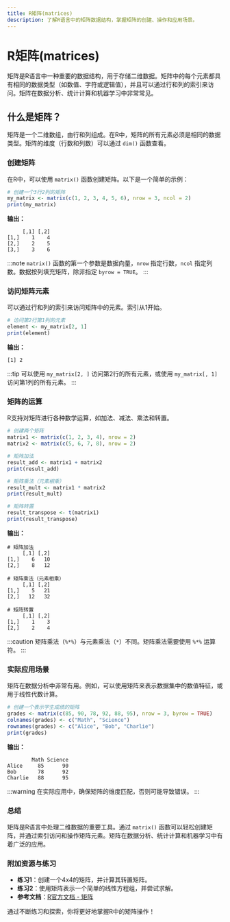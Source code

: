 ```yaml
---
title: R矩阵(matrices)
description: 了解R语言中的矩阵数据结构，掌握矩阵的创建、操作和应用场景。
---
```


# R矩阵(matrices)

矩阵是R语言中一种重要的数据结构，用于存储二维数据。矩阵中的每个元素都具有相同的数据类型（如数值、字符或逻辑值），并且可以通过行和列的索引来访问。矩阵在数据分析、统计计算和机器学习中非常常见。

## 什么是矩阵？

矩阵是一个二维数组，由行和列组成。在R中，矩阵的所有元素必须是相同的数据类型。矩阵的维度（行数和列数）可以通过 `dim()` 函数查看。

### 创建矩阵

在R中，可以使用 `matrix()` 函数创建矩阵。以下是一个简单的示例：

```r
# 创建一个3行2列的矩阵
my_matrix <- matrix(c(1, 2, 3, 4, 5, 6), nrow = 3, ncol = 2)
print(my_matrix)
```

**输出：**

```
     [,1] [,2]
[1,]    1    4
[2,]    2    5
[3,]    3    6
```

:::note
`matrix()` 函数的第一个参数是数据向量，`nrow` 指定行数，`ncol` 指定列数。数据按列填充矩阵，除非指定 `byrow = TRUE`。
:::

### 访问矩阵元素

可以通过行和列的索引来访问矩阵中的元素。索引从1开始。

```r
# 访问第2行第1列的元素
element <- my_matrix[2, 1]
print(element)
```

**输出：**

```
[1] 2
```

:::tip
可以使用 `my_matrix[2, ]` 访问第2行的所有元素，或使用 `my_matrix[, 1]` 访问第1列的所有元素。
:::

### 矩阵的运算

R支持对矩阵进行各种数学运算，如加法、减法、乘法和转置。

```r
# 创建两个矩阵
matrix1 <- matrix(c(1, 2, 3, 4), nrow = 2)
matrix2 <- matrix(c(5, 6, 7, 8), nrow = 2)

# 矩阵加法
result_add <- matrix1 + matrix2
print(result_add)

# 矩阵乘法（元素相乘）
result_mult <- matrix1 * matrix2
print(result_mult)

# 矩阵转置
result_transpose <- t(matrix1)
print(result_transpose)
```

**输出：**

```
# 矩阵加法
     [,1] [,2]
[1,]    6   10
[2,]    8   12

# 矩阵乘法（元素相乘）
     [,1] [,2]
[1,]    5   21
[2,]   12   32

# 矩阵转置
     [,1] [,2]
[1,]    1    3
[2,]    2    4
```

:::caution
矩阵乘法（`%*%`）与元素乘法（`*`）不同。矩阵乘法需要使用 `%*%` 运算符。
:::

### 实际应用场景

矩阵在数据分析中非常有用。例如，可以使用矩阵来表示数据集中的数值特征，或用于线性代数计算。

```r
# 创建一个表示学生成绩的矩阵
grades <- matrix(c(85, 90, 78, 92, 88, 95), nrow = 3, byrow = TRUE)
colnames(grades) <- c("Math", "Science")
rownames(grades) <- c("Alice", "Bob", "Charlie")
print(grades)
```

**输出：**

```
        Math Science
Alice     85      90
Bob       78      92
Charlie   88      95
```

:::warning
在实际应用中，确保矩阵的维度匹配，否则可能导致错误。
:::

### 总结

矩阵是R语言中处理二维数据的重要工具。通过 `matrix()` 函数可以轻松创建矩阵，并通过索引访问和操作矩阵元素。矩阵在数据分析、统计计算和机器学习中有着广泛的应用。

### 附加资源与练习

- **练习1**：创建一个4x4的矩阵，并计算其转置矩阵。
- **练习2**：使用矩阵表示一个简单的线性方程组，并尝试求解。
- **参考文档**：[R官方文档 - 矩阵](https://cran.r-project.org/doc/manuals/r-release/R-intro.html#Arrays-and-matrices)

通过不断练习和探索，你将更好地掌握R中的矩阵操作！